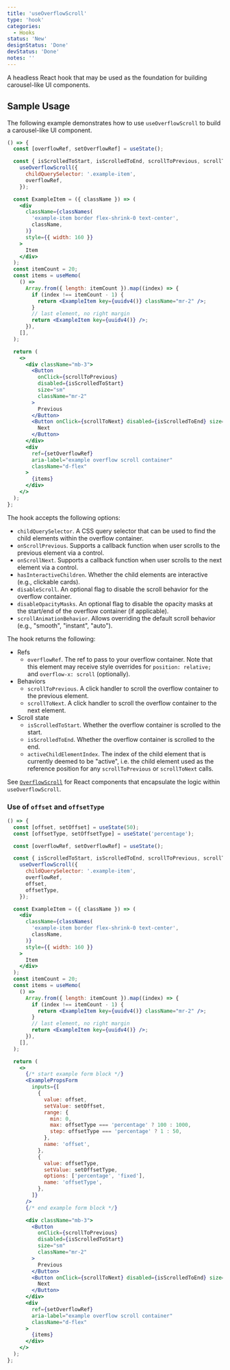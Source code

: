 ```yaml
---
title: 'useOverflowScroll'
type: 'hook'
categories:
  - Hooks
status: 'New'
designStatus: 'Done'
devStatus: 'Done'
notes: ''
---
```


A headless React hook that may be used as the foundation for building carousel-like UI components.

## Sample Usage

The following example demonstrates how to use `useOverflowScroll` to build a carousel-like UI component.

```jsx live
() => {
  const [overflowRef, setOverflowRef] = useState();

  const { isScrolledToStart, isScrolledToEnd, scrollToPrevious, scrollToNext } =
    useOverflowScroll({
      childQuerySelector: '.example-item',
      overflowRef,
    });

  const ExampleItem = ({ className }) => (
    <div
      className={classNames(
        'example-item border flex-shrink-0 text-center',
        className,
      )}
      style={{ width: 160 }}
    >
      Item
    </div>
  );
  const itemCount = 20;
  const items = useMemo(
    () =>
      Array.from({ length: itemCount }).map((index) => {
        if (index !== itemCount - 1) {
          return <ExampleItem key={uuidv4()} className="mr-2" />;
        }
        // last element, no right margin
        return <ExampleItem key={uuidv4()} />;
      }),
    [],
  );

  return (
    <>
      <div className="mb-3">
        <Button
          onClick={scrollToPrevious}
          disabled={isScrolledToStart}
          size="sm"
          className="mr-2"
        >
          Previous
        </Button>
        <Button onClick={scrollToNext} disabled={isScrolledToEnd} size="sm">
          Next
        </Button>
      </div>
      <div
        ref={setOverflowRef}
        aria-label="example overflow scroll container"
        className="d-flex"
      >
        {items}
      </div>
    </>
  );
};
```

The hook accepts the following options:

- `childQuerySelector`. A CSS query selector that can be used to find the child elements within the overflow container.
- `onScrollPrevious`. Supports a callback function when user scrolls to the previous element via a control.
- `onScrollNext`. Supports a callback function when user scrolls to the next element via a control.
- `hasInteractiveChildren`. Whether the child elements are interactive (e.g., clickable cards).
- `disableScroll`. An optional flag to disable the scroll behavior for the overflow container.
- `disableOpacityMasks`. An optional flag to disable the opacity masks at the start/end of the overflow container (if applicable).
- `scrollAnimationBehavior`. Allows overriding the default scroll behavior (e.g., "smooth", "instant", "auto").

The hook returns the following:

- Refs
  - `overflowRef`. The ref to pass to your overflow container. Note that this element may receive style overrides for `position: relative;` and `overflow-x: scroll` (optionally).
- Behaviors
  - `scrollToPrevious`. A click handler to scroll the overflow container to the previous element.
  - `scrollToNext`. A click handler to scroll the overflow container to the next element.
- Scroll state
  - `isScrolledToStart`. Whether the overflow container is scrolled to the start.
  - `isScrolledToEnd`. Whether the overflow container is scrolled to the end.
  - `activeChildElementIndex`. The index of the child element that is currently deemed to be "active", i.e. the child element used as the reference position for any `scrollToPrevious` or `scrollToNext` calls.

See [`OverflowScroll`](/components/overflowscroll/overflowscroll) for React components that encapsulate the logic within `useOverflowScroll`.

### Use of `offset` and `offsetType`

```jsx live
() => {
  const [offset, setOffset] = useState(50);
  const [offsetType, setOffsetType] = useState('percentage');

  const [overflowRef, setOverflowRef] = useState();

  const { isScrolledToStart, isScrolledToEnd, scrollToPrevious, scrollToNext } =
    useOverflowScroll({
      childQuerySelector: '.example-item',
      overflowRef,
      offset,
      offsetType,
    });

  const ExampleItem = ({ className }) => (
    <div
      className={classNames(
        'example-item border flex-shrink-0 text-center',
        className,
      )}
      style={{ width: 160 }}
    >
      Item
    </div>
  );
  const itemCount = 20;
  const items = useMemo(
    () =>
      Array.from({ length: itemCount }).map((index) => {
        if (index !== itemCount - 1) {
          return <ExampleItem key={uuidv4()} className="mr-2" />;
        }
        // last element, no right margin
        return <ExampleItem key={uuidv4()} />;
      }),
    [],
  );

  return (
    <>
      {/* start example form block */}
      <ExamplePropsForm
        inputs={[
          {
            value: offset,
            setValue: setOffset,
            range: {
              min: 0,
              max: offsetType === 'percentage' ? 100 : 1000,
              step: offsetType === 'percentage' ? 1 : 50,
            },
            name: 'offset',
          },
          {
            value: offsetType,
            setValue: setOffsetType,
            options: ['percentage', 'fixed'],
            name: 'offsetType',
          },
        ]}
      />
      {/* end example form block */}

      <div className="mb-3">
        <Button
          onClick={scrollToPrevious}
          disabled={isScrolledToStart}
          size="sm"
          className="mr-2"
        >
          Previous
        </Button>
        <Button onClick={scrollToNext} disabled={isScrolledToEnd} size="sm">
          Next
        </Button>
      </div>
      <div
        ref={setOverflowRef}
        aria-label="example overflow scroll container"
        className="d-flex"
      >
        {items}
      </div>
    </>
  );
};
```
